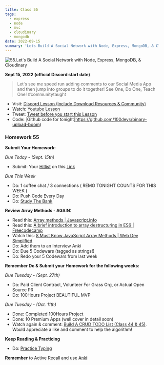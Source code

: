 ```yaml
---
title: Class 55
tags:
  - express
  - node
  - mvc
  - cloudinary
  - mongodb
date: 2022-09-15
summary: 'Lets Build A Social Network with Node, Express, MongoDB, & Cloudinary'
---
```


![55.Let's Build A Social Network with Node, Express, MongoDB, & Cloudinary](https://cdn.hashnode.com/res/hashnode/image/upload/v1676743057748/FGzCtflvW.png?auto=compress)

**Sept 15, 2022 (official Discord start date)**

> Let's see me speed run adding comments to our Social Media App and then jump into groups to do it together! See One, Do One, Teach One! #communitytaught

- Visit: [Discord Lesson (Include Download Resources & Community)](https://discord.com/channels/735923219315425401/738891289071714388/1020086476677054504)
- Watch: [Youtube Lesson](https://youtu.be/xsKGlEemTAo)
- Tweet: [Tweet before you start this Lesson](https://twitter.com/leonnoel/status/1570527569166086144)
- Code: [Github code for tonight]https://github.com/100devs/binary-upload-boom)

### Homework 55

**Submit Your Homework:**

_Due Today - (Sept. 15th)_

- Submit: Your [Hitlist](https://docs.google.com/spreadsheets/d/1Be-6gYvrfi8l-M0RnObzdysRIG7N7Yyu6rIF0OHw0Q4/edit?usp=sharing) on this [Link](https://forms.gle/8qWjZSihPaG5uyHX8)

_Due This Week_

- Do: 1 coffee chat / 3 connections ( REMO TONIGHT COUNTS FOR THIS WEEK )
- Do: Push Code Every Day
- Do: [Study The Bank](https://docs.google.com/document/d/1p7DhCsLOMMybYfePWLlD1-_8KU20zkBoArH4pnW1o3c)

**Review Array Methods - AGAIN:**

- Read this: [Array methods | Javascript.info](https://javascript.info/array-methods)
- Read this: [A brief introduction to array destructuring in ES6 | Freecodecamp](https://www.freecodecamp.org/news/array-destructuring-in-es6-30e398f21d10/)
- Watch this: [8 Must Know JavaScript Array Methods | Web Dev Simplified](https://youtu.be/R8rmfD9Y5-c)
- Do: Add them to an Interview Anki
- Do: Due 5 Codewars (tagged as strings!)
- Do: Redo your 5 Codewars from last week

**Remember Do & Submit your Homework for the following weeks:**

_Due Tuesday - (Sept. 27th)_

- Do: Paid Client Contract, Volunteer For Grass Org, or Actual Open Source PR
- Do: 100Hours Project BEAUTIFUL MVP

_Due Tuesday - (Oct. 11th)_

- Done: Completed 100Hours Project
- Done: 10 Premium Apps (well cover in detail soon)
- Watch again & comment: [Build A CRUD TODO List (Class 44 & 45)](https://youtu.be/jZ-kmmgi_d0). <br /> Would appreciate a like and comment to help the algorithm!

**Keep Reading & Practicing**

- Do: [Practice Typing](https://www.keybr.com/)

**Remember** to Active Recall and use [Anki](https://apps.ankiweb.net/)
